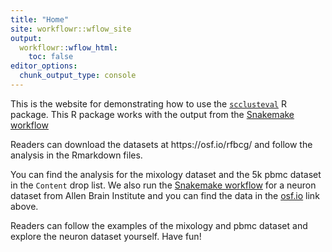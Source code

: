 ```yaml
---
title: "Home"
site: workflowr::wflow_site
output:
  workflowr::wflow_html:
    toc: false
editor_options:
  chunk_output_type: console
---
```


This is the website for demonstrating how to use the [`scclusteval`](https://github.com/crazyhottommy/scclusteval) R package. This R package
works with the output from the [Snakemake workflow](https://github.com/crazyhottommy/pyflow_seuratv3_parameter)

Readers can download the datasets at https://osf.io/rfbcg/ and 
follow the analysis in the Rmarkdown files.

You can find the analysis for the mixology dataset and the 5k pbmc dataset in
the `Content` drop list. We also run the [Snakemake workflow](https://github.com/crazyhottommy/pyflow_seuratv3_parameter) for a neuron dataset
from Allen Brain Institute and you can find the data in the [osf.io](https://osf.io/rfbcg/) link above.

Readers can follow the examples of the mixology and pbmc dataset and explore the 
neuron dataset yourself. Have fun!
